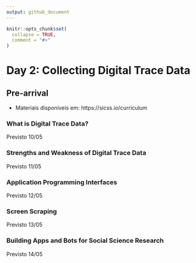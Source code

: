 ```yaml
---
output: github_document
---
```


<!-- README.md is generated from README.Rmd. Please edit that file -->

```r
knitr::opts_chunk$set(
  collapse = TRUE,
  comment = "#>"
)
```

# Day 2: Collecting Digital Trace Data

## Pre-arrival 

- Materiais disponíveis em: https://sicss.io/curriculum

### What is Digital Trace Data?

Previsto 10/05

### Strengths and Weakness of Digital Trace Data

Previsto 11/05


### Application Programming Interfaces

Previsto 12/05

### Screen Scraping

Previsto 13/05


### Building Apps and Bots for Social Science Research

Previsto 14/05
